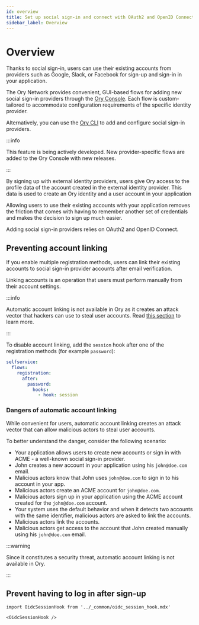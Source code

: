 ```yaml
---
id: overview
title: Set up social sign-in and connect with OAuth2 and OpenID Connect providers
sidebar_label: Overview
---
```


# Overview

Thanks to social sign-in, users can use their existing accounts from providers such as Google, Slack, or Facebook for sign-up and
sign-in in your application.

The Ory Network provides convenient, GUI-based flows for adding new social sign-in providers through the
[Ory Console](https://console.ory.sh/login). Each flow is custom-tailored to accommodate configuration requirements of the
specific identity provider.

Alternatively, you can use the [Ory CLI](../../guides/cli/installation) to add and configure social sign-in providers.

:::info

This feature is being actively developed. New provider-specific flows are added to the Ory Console with new releases.

:::

By signing up with external identity providers, users give Ory access to the profile data of the account created in the external
identity provider. This data is used to create an Ory identity and a user account in your application

Allowing users to use their existing accounts with your application removes the friction that comes with having to remember
another set of credentials and makes the decision to sign up much easier.

Adding social sign-in providers relies on OAuth2 and OpenID Connect.

## Preventing account linking

If you enable multiple registration methods, users can link their existing accounts to social sign-in provider accounts after
email verification.

Linking accounts is an operation that users must perform manually from their account settings.

:::info

Automatic account linking is not available in Ory as it creates an attack vector that hackers can use to steal user accounts. Read
[this section](#dangers-of-automatic-account-linking) to learn more.

:::

To disable account linking, add the `session` hook after one of the registration methods (for example `password`):

```yaml
selfservice:
  flows:
    registration:
      after:
        password:
          hooks:
            - hook: session
```

### Dangers of automatic account linking

While convenient for users, automatic account linking creates an attack vector that can allow malicious actors to steal user
accounts.

To better understand the danger, consider the following scenario:

- Your application allows users to create new accounts or sign in with ACME - a well-known social sign-in provider.
- John creates a new account in your application using his `john@doe.com` email.
- Malicious actors know that John uses `john@doe.com` to sign in to his account in your app.
- Malicious actors create an ACME account for `john@doe.com`.
- Malicious actors sign up in your application using the ACME account created for the `john@doe.com` account.
- Your system uses the default behavior and when it detects two accounts with the same identifier, malicious actors are asked to
  link the accounts.
- Malicious actors link the accounts.
- Malicious actors get access to the account that John created manually using his `john@doe.com` email.

:::warning

Since it constitutes a security threat, automatic account linking is not available in Ory.

:::

## Prevent having to log in after sign-up

```mdx-code-block
import OidcSessionHook from '../_common/oidc_session_hook.mdx'

<OidcSessionHook />
```
